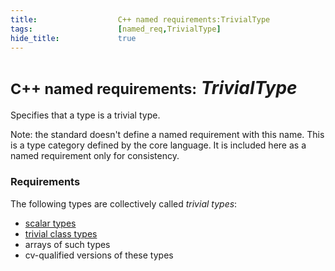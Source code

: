 ```yaml
---
title:                  C++ named requirements:TrivialType
tags:                   [named_req,TrivialType]
hide_title:             true
---
```



# <Since v='cpp11'><small>C++ named requirements:</small> *TrivialType*</Since>

Specifies that a type is a trivial type.

Note: the standard doesn't define a named requirement with this name. This is a type category defined by the core language. 
It is included here as a named requirement only for consistency.

### Requirements
The following types are collectively called *trivial types*:

* [scalar types](/docs/std/named_req/ScalarType)
* [trivial class types](/docs/std/language/classes#Trivial_class)
* arrays of such types
* cv-qualified versions of these types
